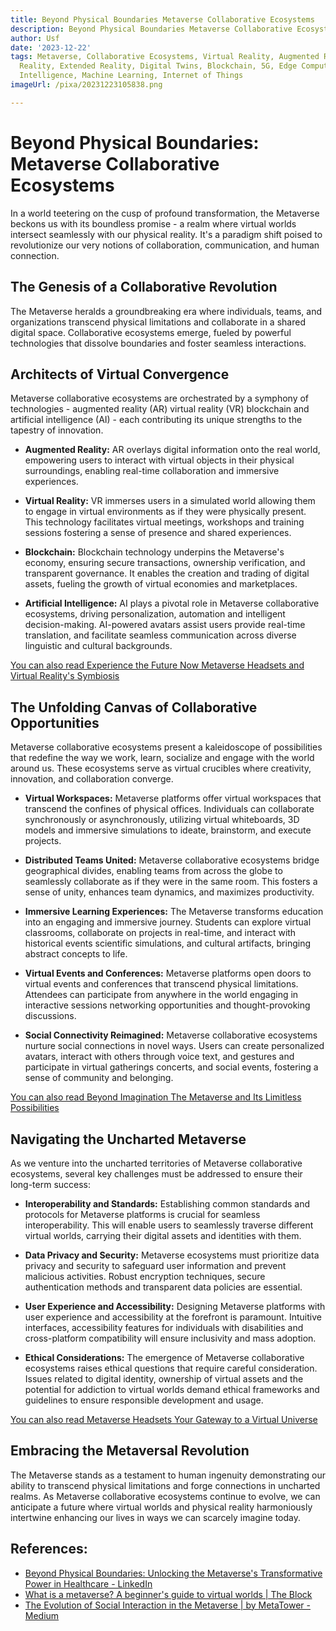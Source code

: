 ```yaml
---
title: Beyond Physical Boundaries Metaverse Collaborative Ecosystems
description: Beyond Physical Boundaries Metaverse Collaborative Ecosystems
author: Usf
date: '2023-12-22'
tags: Metaverse, Collaborative Ecosystems, Virtual Reality, Augmented Reality, Mixed
  Reality, Extended Reality, Digital Twins, Blockchain, 5G, Edge Computing, Artificial
  Intelligence, Machine Learning, Internet of Things
imageUrl: /pixa/20231223105838.png

---
```

# Beyond Physical Boundaries: Metaverse  Collaborative Ecosystems

In a world teetering on the  cusp  of profound transformation, the  Metaverse beckons us  with its boundless promise - a realm where virtual worlds intersect seamlessly with our physical reality.  It's a paradigm shift poised  to revolutionize our very notions of collaboration, communication, and human connection.

## The Genesis of a Collaborative Revolution

The  Metaverse heralds a groundbreaking era where individuals, teams, and organizations transcend physical limitations and collaborate in a shared digital space. Collaborative ecosystems emerge, fueled by powerful technologies that dissolve boundaries and foster seamless interactions.

## Architects of Virtual Convergence

Metaverse collaborative ecosystems are orchestrated by a symphony of technologies - augmented reality (AR) virtual reality (VR) blockchain and artificial intelligence (AI)  - each contributing  its unique strengths  to the tapestry of innovation.

- **Augmented Reality:** AR overlays  digital information onto the real world, empowering users to interact with  virtual objects in their physical surroundings, enabling real-time collaboration and immersive experiences.

- **Virtual Reality:** VR immerses users  in a simulated world allowing  them to engage  in virtual environments as if they were  physically present. This technology facilitates virtual meetings,  workshops and training sessions  fostering a sense of presence and  shared experiences.

-  **Blockchain:** Blockchain technology underpins the Metaverse's economy, ensuring secure transactions,  ownership verification, and transparent governance. It enables the creation and trading of digital assets, fueling the growth of virtual economies and marketplaces.

-  **Artificial  Intelligence:** AI plays a pivotal role in Metaverse collaborative ecosystems, driving personalization,  automation and intelligent decision-making. AI-powered avatars assist users provide real-time  translation, and facilitate seamless communication across  diverse linguistic and cultural  backgrounds.

[You can also read Experience the Future Now  Metaverse Headsets and Virtual Reality's Symbiosis](Experience%20the%20Future%20Now%20Metaverse%20Headsets%20and%20Virtual%20Reality%27s%20Symbiosis)


## The Unfolding Canvas of Collaborative Opportunities

Metaverse  collaborative ecosystems present a kaleidoscope of  possibilities that redefine the  way we work, learn, socialize and engage with the world around us. These ecosystems serve as virtual crucibles  where creativity, innovation, and collaboration converge.

-  **Virtual Workspaces:** Metaverse platforms offer virtual  workspaces that transcend the confines of physical offices. Individuals can collaborate synchronously or asynchronously, utilizing virtual whiteboards, 3D models and immersive simulations to ideate, brainstorm, and execute projects.

- **Distributed Teams United:** Metaverse collaborative ecosystems bridge geographical divides, enabling  teams from across the globe to seamlessly collaborate  as if they were in the same room. This fosters a sense of unity, enhances team dynamics, and maximizes productivity.

- **Immersive Learning Experiences:** The Metaverse transforms education into an engaging and immersive journey. Students can explore virtual classrooms, collaborate  on projects  in real-time, and  interact with historical events  scientific simulations, and cultural artifacts, bringing abstract concepts to life.

- **Virtual Events and Conferences:** Metaverse platforms open doors to virtual events and conferences that transcend physical limitations. Attendees  can participate from anywhere in the world engaging in interactive sessions networking opportunities and thought-provoking discussions.

- **Social Connectivity Reimagined:** Metaverse collaborative ecosystems nurture social connections in  novel ways. Users can create personalized avatars, interact with  others through voice text, and gestures  and participate in virtual gatherings concerts,  and social events, fostering a sense of community and belonging.

[You can also read Beyond Imagination The Metaverse and Its Limitless  Possibilities](Beyond%20Imagination%20The%20Metaverse%20and%20Its%20Limitless%20Possibilities)


## Navigating the Uncharted Metaverse

As we venture  into the  uncharted territories of Metaverse collaborative ecosystems, several key challenges must be  addressed to ensure their long-term success:

- **Interoperability and Standards:** Establishing common standards and protocols for Metaverse platforms is crucial for seamless interoperability. This will enable users to seamlessly traverse  different virtual worlds, carrying their digital assets and identities  with them.

- **Data Privacy and Security:** Metaverse ecosystems must prioritize  data privacy and  security to safeguard user information and prevent malicious activities. Robust encryption techniques, secure authentication methods and transparent data policies  are essential.

- **User Experience and Accessibility:** Designing Metaverse  platforms with user experience and accessibility  at the forefront is paramount. Intuitive interfaces, accessibility features for individuals  with disabilities and cross-platform compatibility will  ensure inclusivity and mass adoption.

- **Ethical Considerations:** The emergence of Metaverse collaborative ecosystems raises ethical  questions  that require careful consideration. Issues  related to  digital identity, ownership of virtual assets and the potential for addiction to virtual worlds demand ethical frameworks and guidelines to ensure responsible development and  usage.

[You  can also read Metaverse  Headsets Your Gateway to a Virtual Universe](Metaverse%20Headsets%20Your%20Gateway%20to%20a%20Virtual%20Universe)


##  Embracing the Metaversal Revolution

The Metaverse stands as a testament  to human ingenuity demonstrating our ability  to transcend physical limitations and forge connections in uncharted realms. As Metaverse collaborative ecosystems  continue to  evolve, we can anticipate  a future where virtual  worlds and physical  reality harmoniously intertwine enhancing our lives in ways we can scarcely imagine today.

## References:
- [Beyond Physical Boundaries: Unlocking the Metaverse's Transformative Power in Healthcare - LinkedIn](https://www.linkedin.com/pulse/beyond-physical-boundaries-unlocking-metaverses-power-gerwill-w9bte)
- [What is a metaverse? A beginner's guide to virtual worlds | The Block](https://www.theblock.co/learn/251475/what-is-a-metaverse-a-beginners-guide-on-virtual-worlds)
- [The Evolution of Social Interaction in the Metaverse | by MetaTower - Medium](https://medium.com/@MT_Tower/the-evolution-of-social-interaction-in-the-metaverse-0ac74ca8784a)
